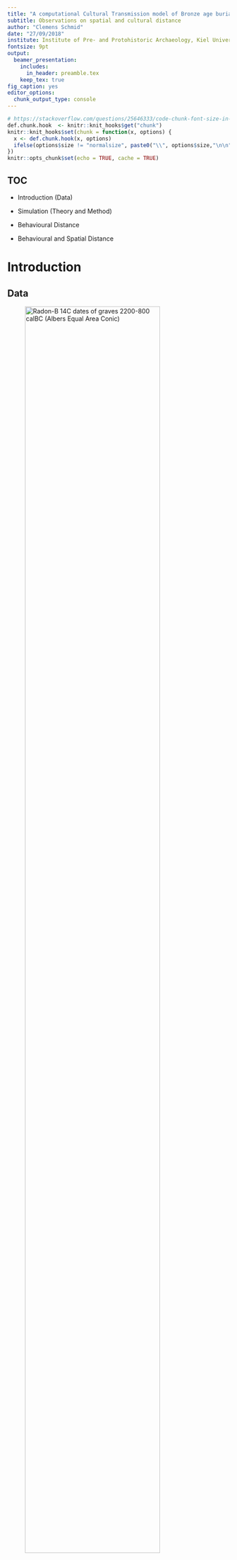 ```yaml
---
title: "A computational Cultural Transmission model of Bronze age burial rites in Central, Northern and North-western Europe"
subtitle: Observations on spatial and cultural distance
author: "Clemens Schmid"
date: "27/09/2018"
institute: Institute of Pre- and Protohistoric Archaeology, Kiel University
fontsize: 9pt
output:
  beamer_presentation:
    includes: 
      in_header: preamble.tex
    keep_tex: true
fig_caption: yes
editor_options: 
  chunk_output_type: console
---
```


```r
# https://stackoverflow.com/questions/25646333/code-chunk-font-size-in-rmarkdown-with-knitr-and-latex
def.chunk.hook  <- knitr::knit_hooks$get("chunk")
knitr::knit_hooks$set(chunk = function(x, options) {
  x <- def.chunk.hook(x, options)
  ifelse(options$size != "normalsize", paste0("\\", options$size,"\n\n", x, "\n\n \\normalsize"), x)
})
knitr::opts_chunk$set(echo = TRUE, cache = TRUE)
```

## TOC

\textblockcolour{mDarkTeal}

\huge

- Introduction (Data)

- Simulation (Theory and Method)

- Behavioural Distance

- Behavioural and Spatial Distance



# Introduction

## Data

![Radon-B ^14^C dates of graves 2200-800 calBC (Albers Equal Area Conic)](figures/general_map.jpeg){ height=85% }

\begin{textblock*}{65pt}(5pt,50pt)
  \setlength\fboxrule{2pt}%
  \noindent\fbox{%
    \begin{minipage}{\linewidth - 2\fboxsep - 2\fboxrule}%
      \raggedright\footnotesize\color{white}
      \textbf{Radon-B:} Database for European \textsuperscript{14}C dates for the Bronze and Early Iron Age
    \end{minipage}}%
\end{textblock*}

\begin{textblock*}{65pt}(5pt,170pt)
  \setlength\fboxrule{2pt}%
  \noindent\fbox{%
    \begin{minipage}{\linewidth - 2\fboxsep - 2\fboxrule}%
      \raggedright\footnotesize\color{white}
      Metainformation for dates from graves: \textbf{burial type} \& \textbf{burial construction}
    \end{minipage}}%
\end{textblock*}

\begin{textblock*}{65pt}(295pt,110pt)
  \setlength\fboxrule{2pt}%
  \noindent\fbox{%
    \begin{minipage}{\linewidth - 2\fboxsep - 2\fboxrule}%
      \raggedright\footnotesize\color{white}
      Heterogeneous information density in space and time
    \end{minipage}}%
\end{textblock*}

## Research Area and Regions

![Artificial Regions: 400km distance, 240km radius, >= 70 dates](figures/general_map_research_area_regions.jpeg){ height=85% }

\begin{textblock*}{75pt}(30pt,140pt)
  \setlength\fboxrule{2pt}%
  \noindent\fbox{%
    \begin{minipage}{\linewidth - 2\fboxsep - 2\fboxrule}%
      \raggedright\footnotesize\color{white}
      Divide and Conquer: Separation into eight artificial regions within the area of the highest data density
    \end{minipage}}%
\end{textblock*}

## Development -- absolute numbers

\begin{columns}
  \begin{column}{0.48\textwidth}
    \begin{figure}
      \includegraphics{figures/development_amount_regions_burial_type.jpeg}
      \caption{\textbf{Burial type} development: Sum of \textsuperscript{14}C dates whose $2\sigma$ range cover respective year}
    \end{figure}
  \end{column}
  \begin{column}{0.35\textwidth}
    \begin{figure}
      \includegraphics{figures/development_amount_regions_burial_construction.jpeg}
      \caption{\textbf{Burial construction}}
      \vspace{1.8cm}
    \end{figure}
  \end{column}
\end{columns}

\begin{textblock*}{120pt}(215pt,220pt)
  \setlength\fboxrule{2pt}%
  \noindent\fbox{%
    \begin{minipage}{\linewidth - 2\fboxsep - 2\fboxrule}%
      \raggedright\footnotesize\color{white}
      Data structure transformation: Individual \textsuperscript{14}C dates to time series of burial rite \textbf{presence}
    \end{minipage}}%
\end{textblock*}

## Development -- proportions

\begin{columns}
  \begin{column}{0.48\textwidth}
    \begin{figure}
      \includegraphics{figures/development_proportions_regions_burial_type.jpeg}
      \caption{\textbf{Burial type} development: Year wise proportions of dates. \textit{unknown} is filtered out}
    \end{figure}
  \end{column}
  \begin{column}{0.35\textwidth}
    \begin{figure}
      \includegraphics{figures/development_proportions_regions_burial_construction.jpeg}
      \caption{\textbf{Burial construction}}
      \vspace{1.8cm}
    \end{figure}
  \end{column}
\end{columns}

\begin{textblock*}{120pt}(215pt,220pt)
  \setlength\fboxrule{2pt}%
  \noindent\fbox{%
    \begin{minipage}{\linewidth - 2\fboxsep - 2\fboxrule}%
      \raggedright\footnotesize\color{white}
      Data structure transformation: Time series of absolute appearances to time series of burial rite \textbf{proportions}
    \end{minipage}}%
\end{textblock*}

# Simulation

## Concept

- Funeral rituals are **behaviour/ideas/cultural traits** and spread in space and time. They life in **social space** and their spread depends on social relationships.

- Funeral rituals are a special category of ideas: They have a relatively low interaction with the human-environment system and can be treated as **selectively neutral**.

- The main mechanisms of diffusion of neutral variants are **innovation**, **drift** and **flow**.

**Drift:** Dominanz of individual traits due to stochastic processes

**Flow:** Information transfer and synchronization across group boundaries

\noindent\rule{\textwidth}{1pt}

Concept: Ideas are **entities** that expand competitively in a **population graph**. 

## Population Graph

![Example Population Graph (Fruchterman Reingold)](figures/population_graph_connection_001.jpeg){ height=85% }

\begin{textblock*}{100pt}(50pt,50pt)
  \setlength\fboxrule{2pt}%
  \noindent\fbox{%
    \begin{minipage}{\linewidth - 2\fboxsep - 2\fboxrule}%
      \footnotesize\raggedright\color{white}
      every individuals position in social space and time is defined by their connections
    \end{minipage}}%
\end{textblock*}

\begin{textblock*}{100pt}(250pt,200pt)
  \setlength\fboxrule{2pt}%
  \noindent\fbox{%
    \begin{minipage}{\linewidth - 2\fboxsep - 2\fboxrule}%
      \footnotesize\raggedright\color{white}
      groups have a high degree of internal and a low degree of external interaction
    \end{minipage}}%
\end{textblock*}

## Generic Results

## Generic Results

# Behavioural Distance

## Squared Euclidian Distance (SED)

The Squared Euclidian Distance is a a simple **measure of between-group similarity**.

$$d_{ij}^2 = \sum_{k = 1}^{n} (p_{ik} - p_{jk})^2$$

- $d_{ij}^2$: Squared Euclidean distance between two groups $i$ and $j$
- $k$: Variant counter
- $n$: Total amount of variants in a population
- $p_{ik}$: Relative frequency of the $k$'th variant in population $i$
- $p_{jk}$: Relative frequency of the $k$'th variant in population $j$

## Region Distance Matrix

![Development of **burial type** SED for all regions relations](figures/regions_regions_squared_euclidian_distance_burial_type.jpeg){ height=85% }

\begin{textblock*}{55pt}(10pt,40pt)
  \setlength\fboxrule{2pt}%
  \noindent\fbox{%
    \begin{minipage}{\linewidth - 2\fboxsep - 2\fboxrule}%
      \raggedright\footnotesize\color{white}
      low distance at the start and end due to universal shift from inhumation to cremation
    \end{minipage}}%
\end{textblock*}

\begin{textblock*}{55pt}(300pt,100pt)
  \setlength\fboxrule{2pt}%
  \noindent\fbox{%
    \begin{minipage}{\linewidth - 2\fboxsep - 2\fboxrule}%
      \raggedright\footnotesize\color{white}
      the gradual change from one tradition to the other in England and Southern Scandinavia evens out the distances
    \end{minipage}}%
\end{textblock*}

\begin{textblock*}{55pt}(10pt,180pt)
  \setlength\fboxrule{2pt}%
  \noindent\fbox{%
    \begin{minipage}{\linewidth - 2\fboxsep - 2\fboxrule}%
      \raggedright\footnotesize\color{white}
      the different adoption rates are visible as peaks of cultural distance
    \end{minipage}}%
\end{textblock*}

## Region Distance Matrix

![Mean **burial type** SED for all regions relations](figures/regions_regions_mean_squared_euclidian_distance_burial_type.jpeg){ height=85% }

\begin{textblock*}{55pt}(10pt,130pt)
  \setlength\fboxrule{2pt}%
  \noindent\fbox{%
    \begin{minipage}{\linewidth - 2\fboxsep - 2\fboxrule}%
      \raggedright\footnotesize\color{white}
      Central European Cluster?
    \end{minipage}}%
\end{textblock*}

## Region Distance Matrix

![Mean **burial construction** SED for all regions relations](figures/regions_regions_mean_squared_euclidian_distance_burial_construction.jpeg){ height=85% }

\begin{textblock*}{55pt}(300pt,200pt)
  \setlength\fboxrule{2pt}%
  \noindent\fbox{%
    \begin{minipage}{\linewidth - 2\fboxsep - 2\fboxrule}%
      \raggedright\footnotesize\color{white}
      Northwestern European Cluster?
    \end{minipage}}%
\end{textblock*}

## Parallel Developments

\begin{columns}
  \begin{column}{0.48\textwidth}
    \begin{figure}
      \includegraphics{figures/regions_squared_euclidian_distance_burial_type.jpeg}
      \caption{Development of \textbf{burial type} SED for each region}
    \end{figure}
  \end{column}
  \begin{column}{0.48\textwidth}
    \begin{figure}
      \includegraphics{figures/regions_squared_euclidian_distance_burial_construction.jpeg}
      \caption{Development of \textbf{burial construction} SED for each region}
    \end{figure}
  \end{column}
\end{columns}

## Correlation

\begin{adjustwidth}{-3em}{-3em}
  \begin{figure}
    \includegraphics{figures/squared_euclidian_distance_burial_type_vs_burial_construction.jpeg}
    \caption{Correlation of \textbf{burial type} and \textbf{burial construction} Mean SED over time}
  \end{figure}
\end{adjustwidth}

\begin{textblock*}{60pt}(290pt,130pt)
  \setlength\fboxrule{2pt}%
  \noindent\fbox{%
    \begin{minipage}{\linewidth - 2\fboxsep - 2\fboxrule}%
      \raggedright\footnotesize\color{white}
      the distances of burial type and construction are not well correlated -- except in the late Early Bronze Age
    \end{minipage}}%
\end{textblock*}



# Behavioural and Spatial Distance

## Spatial Distance Classes

![Spatial distance network and definition of distance classes](figures/general_map_distance_network.jpeg){ height=85% }

## Correlation

\begin{adjustwidth}{-3em}{-3em}
  \begin{figure}
    \includegraphics{figures/squared_euclidian_distance_vs_spatial_distance_burial_type.jpeg}
    \caption{\textbf{Burial type} correlation of Mean SED and spatial distance}
  \end{figure}
\end{adjustwidth}

\begin{textblock*}{60pt}(290pt,130pt)
  \setlength\fboxrule{2pt}%
  \noindent\fbox{%
    \begin{minipage}{\linewidth - 2\fboxsep - 2\fboxrule}%
      \raggedright\footnotesize\color{white}
      spatial distance is only relevant \textbf{before} the widespread transformation starts
    \end{minipage}}%
\end{textblock*}

## Correlation

\begin{adjustwidth}{-3em}{-3em}
  \begin{figure}
    \includegraphics{figures/squared_euclidian_distance_vs_spatial_distance_burial_construction.jpeg}
    \caption{\textbf{Burial construction} correlation of Mean SED and spatial distance}
  \end{figure}
\end{adjustwidth}

\begin{textblock*}{60pt}(290pt,130pt)
  \setlength\fboxrule{2pt}%
  \noindent\fbox{%
    \begin{minipage}{\linewidth - 2\fboxsep - 2\fboxrule}%
      \raggedright\footnotesize\color{white}
      spatial distance is overall more relevant and again in the Early Bronze Age significant
    \end{minipage}}%
\end{textblock*}

## Correlation

<!-- ![Correlation coefficient over time for 50 **simulation** runs and the **real world data**](../../neomod_datapool/plots/sed_simulation/mantel_test_many_simulations.jpeg){ height=90% } -->

\begin{textblock*}{60pt}(300pt,30pt)
  \setlength\fboxrule{2pt}%
  \noindent\fbox{%
    \begin{minipage}{\linewidth - 2\fboxsep - 2\fboxrule}%
      \raggedright\footnotesize\color{white}
      Compared to simulation results the expansion of cremation behaves highly atypical if we assume spatial correlation   
    \end{minipage}}%
\end{textblock*}



# Conclusion

## Preliminary Observations and Hypotheses

- The diffusion of the cremation funeral tradition and traditions of flat vs. mound graves can both be explained by **neutral variant drift and flow** on a large scale. Local innovation might not have been necessary.

- Both contexts are mostly **independent**, except for a short period in the late Early Bronze Age.

- Both contexts are to a certain degree correlated to **spatial distance** in the Early Bronze Age, but become **increasingly unpredictable** in the Middle Bronze Age.

- The diffusion of cremation burials in the Middle and Late Bronze Age is **almost negatively correlated** with spatial distance.
